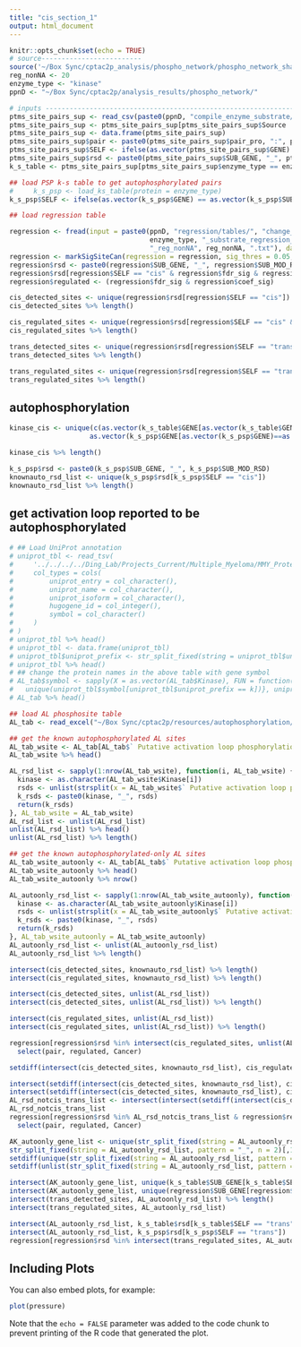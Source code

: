 ```yaml
---
title: "cis_section_1"
output: html_document
---
```


```r
knitr::opts_chunk$set(echo = TRUE)
# source-------------------------
source('~/Box Sync/cptac2p_analysis/phospho_network/phospho_network_shared.R')
reg_nonNA <- 20
enzyme_type <- "kinase"
ppnD <- "~/Box Sync/cptac2p/analysis_results/phospho_network/"
```

``` r
# inputs ------------------------------------------------------------------
ptms_site_pairs_sup <- read_csv(paste0(ppnD, "compile_enzyme_substrate/tables/compile_omnipath_networkin_depod_signor_manual/Omnipath_NetworKin_DEPOD_SignorNotSiteMapped_manualAdded.csv"))
ptms_site_pairs_sup <- ptms_site_pairs_sup[ptms_site_pairs_sup$Source != "NetKIN" | ptms_site_pairs_sup$Source == "NetKIN" & ptms_site_pairs_sup$networkin_score >=5,]
ptms_site_pairs_sup <- data.frame(ptms_site_pairs_sup)
ptms_site_pairs_sup$pair <- paste0(ptms_site_pairs_sup$pair_pro, ":", ptms_site_pairs_sup$SUB_MOD_RSD)
ptms_site_pairs_sup$SELF <- ifelse(as.vector(ptms_site_pairs_sup$GENE) == as.vector(ptms_site_pairs_sup$SUB_GENE), "cis", "trans")
ptms_site_pairs_sup$rsd <- paste0(ptms_site_pairs_sup$SUB_GENE, "_", ptms_site_pairs_sup$SUB_MOD_RSD)
k_s_table <- ptms_site_pairs_sup[ptms_site_pairs_sup$enzyme_type == enzyme_type,]

## load PSP k-s table to get autophosphorylated pairs
#     k_s_psp <- load_ks_table(protein = enzyme_type)
k_s_psp$SELF <- ifelse(as.vector(k_s_psp$GENE) == as.vector(k_s_psp$SUB_GENE), "cis", "trans")
```

``` r
## load regression table

regression <- fread(input = paste0(ppnD, "regression/tables/", "change_regression_nonNA/", 
                                   enzyme_type, "_substrate_regression_cptac2p_3can_tumor",
                                   "_reg_nonNA", reg_nonNA, ".txt"), data.table = F)
regression <- markSigSiteCan(regression = regression, sig_thres = 0.05, enzyme_type = enzyme_type)
regression$rsd <- paste0(regression$SUB_GENE, "_", regression$SUB_MOD_RSD)
regression$rsd[regression$SELF == "cis" & regression$fdr_sig & regression$coef_sig] %>% head
regression$regulated <- (regression$fdr_sig & regression$coef_sig)

cis_detected_sites <- unique(regression$rsd[regression$SELF == "cis"])
cis_detected_sites %>% length()

cis_regulated_sites <- unique(regression$rsd[regression$SELF == "cis" & regression$fdr_sig & regression$coef_sig])
cis_regulated_sites %>% length()

trans_detected_sites <- unique(regression$rsd[regression$SELF == "trans"])
trans_detected_sites %>% length()

trans_regulated_sites <- unique(regression$rsd[regression$SELF == "trans" & regression$fdr_sig & regression$coef_sig])
trans_regulated_sites %>% length()
```

## autophosphorylation

```r

kinase_cis <- unique(c(as.vector(k_s_table$GENE[as.vector(k_s_table$GENE) == as.vector(k_s_table$SUB_GENE)]), 
                    as.vector(k_s_psp$GENE[as.vector(k_s_psp$GENE)==as.vector(k_s_psp$SUB_GENE)])))

kinase_cis %>% length()
```

```r
k_s_psp$rsd <- paste0(k_s_psp$SUB_GENE, "_", k_s_psp$SUB_MOD_RSD)
knownauto_rsd_list <- unique(k_s_psp$rsd[k_s_psp$SELF == "cis"])
knownauto_rsd_list %>% length()
```

## get activation loop reported to be autophosphorylated
```r
# ## Load UniProt annotation
# uniprot_tbl <- read_tsv(
#     '../../../../Ding_Lab/Projects_Current/Multiple_Myeloma/MMY_Proteomics/Resources/all_uniprot_canonical_isoform_mappings.uniprotkb_201801.tsv.gz',
#     col_types = cols(
#         uniprot_entry = col_character(),
#         uniprot_name = col_character(),
#         uniprot_isoform = col_character(),
#         hugogene_id = col_integer(),
#         symbol = col_character()
#     )
# )
# uniprot_tbl %>% head()
# uniprot_tbl <- data.frame(uniprot_tbl)
# uniprot_tbl$uniprot_prefix <- str_split_fixed(string = uniprot_tbl$uniprot_name, pattern = "\\_", 2)[,1]
# uniprot_tbl %>% head()
# ## change the protein names in the above table with gene symbol
# AL_tab$symbol <- sapply(X = as.vector(AL_tab$Kinase), FUN = function(k, uniprot_tbl) {
#   unique(uniprot_tbl$symbol[uniprot_tbl$uniprot_prefix == k])}, uniprot_tbl = uniprot_tbl)
# AL_tab %>% head()

## load AL phosphosite table
AL_tab <- read_excel("~/Box Sync/cptac2p/resources/autophosphorylation/AL_autophosphorylation.xlsx")

## get the known autophosphorylated AL sites
AL_tab_wsite <- AL_tab[AL_tab$` Putative activation loop phosphorylation site(s)` != "?",]
AL_tab_wsite %>% head()

AL_rsd_list <- sapply(1:nrow(AL_tab_wsite), function(i, AL_tab_wsite) {
  kinase <- as.character(AL_tab_wsite$Kinase[i])
  rsds <- unlist(strsplit(x = AL_tab_wsite$` Putative activation loop phosphorylation site(s)`[i], split = "\\, "))
  k_rsds <- paste0(kinase, "_", rsds)
  return(k_rsds)
}, AL_tab_wsite = AL_tab_wsite)
AL_rsd_list <- unlist(AL_rsd_list)
unlist(AL_rsd_list) %>% head()
unlist(AL_rsd_list) %>% length()

## get the known autophosphorylated-only AL sites
AL_tab_wsite_autoonly <- AL_tab[AL_tab$` Putative activation loop phosphorylation site(s)` != "?" & AL_tab$`Activation loop phosphorylation showed to be required for activity` == "+" & AL_tab$`Is the site known to be phosphorylated by other kinases?` == "No",]
AL_tab_wsite_autoonly %>% head()
AL_tab_wsite_autoonly %>% nrow()

AL_autoonly_rsd_list <- sapply(1:nrow(AL_tab_wsite_autoonly), function(i, AL_tab_wsite_autoonly) {
  kinase <- as.character(AL_tab_wsite_autoonly$Kinase[i])
  rsds <- unlist(strsplit(x = AL_tab_wsite_autoonly$` Putative activation loop phosphorylation site(s)`[i], split = "\\, "))
  k_rsds <- paste0(kinase, "_", rsds)
  return(k_rsds)
}, AL_tab_wsite_autoonly = AL_tab_wsite_autoonly)
AL_autoonly_rsd_list <- unlist(AL_autoonly_rsd_list)
AL_autoonly_rsd_list %>% length()
```
``` r
intersect(cis_detected_sites, knownauto_rsd_list) %>% length()
intersect(cis_regulated_sites, knownauto_rsd_list) %>% length()
```

``` r
intersect(cis_detected_sites, unlist(AL_rsd_list))
intersect(cis_detected_sites, unlist(AL_rsd_list)) %>% length()

intersect(cis_regulated_sites, unlist(AL_rsd_list))
intersect(cis_regulated_sites, unlist(AL_rsd_list)) %>% length()

regression[regression$rsd %in% intersect(cis_regulated_sites, unlist(AL_rsd_list)) & regression$SELF == "cis",] %>%
  select(pair, regulated, Cancer)
```

``` r
setdiff(intersect(cis_detected_sites, knownauto_rsd_list), cis_regulated_sites)

intersect(setdiff(intersect(cis_detected_sites, knownauto_rsd_list), cis_regulated_sites), trans_detected_sites) %>% length()
intersect(setdiff(intersect(cis_detected_sites, knownauto_rsd_list), cis_regulated_sites), trans_regulated_sites)
AL_rsd_notcis_trans_list <- intersect(intersect(setdiff(intersect(cis_detected_sites, knownauto_rsd_list), cis_regulated_sites), trans_regulated_sites), unlist(AL_rsd_list))
AL_rsd_notcis_trans_list
regression[regression$rsd %in% AL_rsd_notcis_trans_list & regression$regulated,] %>%
  select(pair, regulated, Cancer)

```

``` r
AK_autoonly_gene_list <- unique(str_split_fixed(string = AL_autoonly_rsd_list, pattern = "_", n = 2)[,1])
str_split_fixed(string = AL_autoonly_rsd_list, pattern = "_", n = 2)[,1] %>% unique %>% length()
setdiff(unique(str_split_fixed(string = AL_autoonly_rsd_list, pattern = "_", n = 2)[,1]), k_s_table$SUB_GENE[k_s_table$SELF == "trans"])
setdiff(unlist(str_split_fixed(string = AL_autoonly_rsd_list, pattern = "_", n = 2)[,1]), union(k_s_psp$SUB_GENE[k_s_psp$SELF == "trans"], k_s_table$SUB_GENE[k_s_table$SELF == "trans"]))

intersect(AK_autoonly_gene_list, unique(k_s_table$SUB_GENE[k_s_table$SELF == "trans"])) %>% length()
intersect(AK_autoonly_gene_list, unique(regression$SUB_GENE[regression$SELF == "trans"])) %>% length()
intersect(trans_detected_sites, AL_autoonly_rsd_list) %>% length()
intersect(trans_regulated_sites, AL_autoonly_rsd_list)

intersect(AL_autoonly_rsd_list, k_s_table$rsd[k_s_table$SELF == "trans"])
intersect(AL_autoonly_rsd_list, k_s_psp$rsd[k_s_psp$SELF == "trans"])
regression[regression$rsd %in% intersect(trans_regulated_sites, AL_autoonly_rsd_list) & regression$regulated,]

```

## Including Plots

You can also embed plots, for example:

```r
plot(pressure)
```

Note that the `echo = FALSE` parameter was added to the code chunk to prevent printing of the R code that generated the plot.
